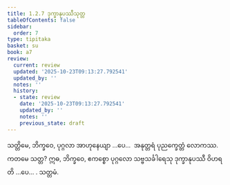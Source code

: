 ```yaml
---
title: 1.2.7 ဒုက္ခာနုပဿီသုတ္တ
tableOfContents: false
sidebar:
  order: 7
type: tipitaka
basket: su
book: a7
review:
  current: review
  updated: '2025-10-23T09:13:27.792541'
  updated_by: ''
  notes: ''
  history:
  - state: review
    date: '2025-10-23T09:13:27.792541'
    updated_by: ''
    notes: ''
    previous_state: draft
---
```



<ReviewStatus review={frontmatter.review} showDetails={true} />

<HypothesisAnnotation frontmatter={frontmatter} />

<DynamicBreadcrumb />

<Division number="17" book="a7" e="ch" v="16" p="406">

<Paragraph number="82" book="a7">
သတ္တိမေ, ဘိက္ခဝေ, ပုဂ္ဂလာ အာဟုနေယျာ …ပေ…  အနုတ္တရံ ပုညက္ခေတ္တံ လောကဿ. ကတမေ သတ္တ? ဣဓ, ဘိက္ခဝေ, ဧကစ္စော ပုဂ္ဂလော သဗ္ဗသင်္ခါရေသု ဒုက္ခာနုပဿီ ဝိဟရတိ …ပေ… .

</Paragraph>
</Division>

<Paragraph number="83" type="center" book="a7">
သတ္တမံ.
</Paragraph>